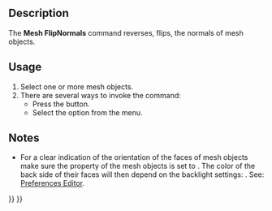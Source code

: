 <languages/>

{{Docnav
|[[Mesh_HarmonizeNormals|HarmonizeNormals]]
|[[Mesh_FillupHoles|FillupHoles]]
|[[Mesh_Workbench|Mesh]]
|IconL=Mesh_HarmonizeNormals.svg
|IconR=Mesh_FillupHoles.svg
|IconC=Workbench_Mesh.svg
}}

{{GuiCommand
|Name=Mesh FlipNormals
|MenuLocation=Meshes → Flip normals
|Workbenches=[[Mesh_Workbench|Mesh]]
|SeeAlso=[[Mesh_HarmonizeNormals|Mesh HarmonizeNormals]]
}}

==Description==

The '''Mesh FlipNormals''' command reverses, flips, the normals of mesh objects.

==Usage==

# Select one or more mesh objects.
# There are several ways to invoke the command:
#* Press the {{Button|[[Image:Mesh_FlipNormals.svg|16px]] [[Mesh_FlipNormals|Flip normals]]}} button.
#* Select the {{MenuCommand|Meshes → [[Image:Mesh_FlipNormals.svg|16px]] Flip normals}} option from the menu.

==Notes==

* For a clear indication of the orientation of the faces of mesh objects make sure the {{PropertyView|Lighting}} property of the mesh objects is set to {{Value|One side}}. The color of the back side of their faces will then depend on the backlight settings: {{MenuCommand|Edit → Preferences... → Display → 3D View → Backlight color - Intensity}}. See: [[Preferences_Editor#3D_View|Preferences Editor]].


{{Docnav
|[[Mesh_HarmonizeNormals|HarmonizeNormals]]
|[[Mesh_FillupHoles|FillupHoles]]
|[[Mesh_Workbench|Mesh]]
|IconL=Mesh_HarmonizeNormals.svg
|IconR=Mesh_FillupHoles.svg
|IconC=Workbench_Mesh.svg
}}

{{Mesh Tools navi{{#translation:}}}}
{{Userdocnavi{{#translation:}}}}
{{clear}}